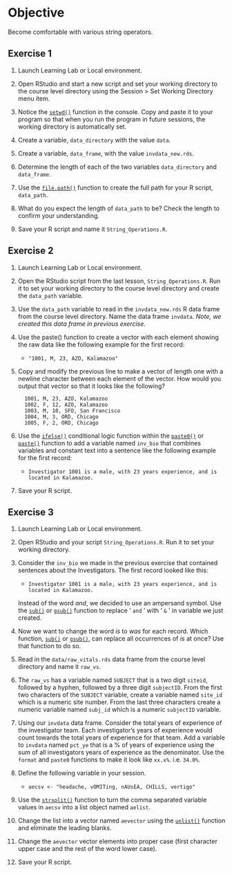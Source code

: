 # **Objective**

Become comfortable with various string operators.

## **Exercise 1**

1.  Launch Learning Lab or Local environment.

2.  Open RStudio and start a new script and set your working directory to the course level directory using the Session \> Set Working Directory menu item.

3.  Notice the [`setwd()`](https://rdrr.io/r/base/getwd.html) function in the console. Copy and paste it to your program so that when you run the program in future sessions, the working directory is automatically set.

4.  Create a variable, `data_directory` with the value `data`.

5.  Create a variable, `data_frame`, with the value `invdata_new.rds`.

6.  Determine the length of each of the two variables `data_directory` and `data_frame`.

7.  Use the [`file.path()`](https://rdrr.io/r/base/file.path.html) function to create the full path for your R script, `data_path`.

8.  What do you expect the length of `data_path` to be? Check the length to confirm your understanding.

9.  Save your R script and name it `String_Operations.R`.

## **Exercise 2**

1.  Launch Learning Lab or Local environment.

2.  Open the RStudio script from the last lesson, `String_Operations.R`. Run it to set your working directory to the course level directory and create the `data_path` variable.

3.  Use the `data_path` variable to read in the `invdata_new.rds` R data frame from the course level directory. Name the data frame `invdata`. *Note, we created this data frame in previous exercise.*

4.  Use the paste() function to create a vector with each element showing the raw data like the following example for the first record:

    -   `"1001, M, 23, AZO, Kalamazoo"`

5.  Copy and modify the previous line to make a vector of length one with a newline character between each element of the vector. How would you output that vector so that it looks like the following?

    ```         
      1001, M, 23, AZO, Kalamazoo    
      1002, F, 12, AZO, Kalamazoo    
      1003, M, 10, SFO, San Francisco    
      1004, M, 3, ORD, Chicago    
      1005, F, 2, ORD, Chicago
    ```

6.  Use the [`ifelse()`](https://rdrr.io/r/base/ifelse.html) conditional logic function within the [`paste0()`](https://rdrr.io/r/base/paste.html) or [`paste()`](https://rdrr.io/r/base/paste.html) function to add a variable named `inv_bio` that combines variables and constant text into a sentence like the following example for the first record:

    -   `Investigator 1001 is a male, with 23 years experience, and is located in Kalamazoo.`

7.  Save your R script.

## **Exercise 3**

1.  Launch Learning Lab or Local environment.

2.  Open RStudio and your script `String_Operations.R`. Run it to set your working directory.

3.  Consider the `inv_bio` we made in the previous exercise that contained sentences about the Investigators. The first record looked like this:

    -   `Investigator 1001 is a male, with 23 years experience, and is located in Kalamazoo.`

    Instead of the word *and*, we decided to use an ampersand symbol. Use the [`sub()`](https://rdrr.io/r/base/grep.html) or [`gsub()`](https://rdrr.io/r/base/grep.html) function to replace ’ `and` ’ with ’ `&` ’ in variable we just created.

4.  Now we want to change the word *is* to *was* for each record. Which function, [`sub()`](https://rdrr.io/r/base/grep.html) or [`gsub()`](https://rdrr.io/r/base/grep.html), can replace all occurrences of *is* at once? Use that function to do so.

5.  Read in the `data/raw_vitals.rds` data frame from the course level directory and name it `raw_vs`.

6.  The `raw_vs` has a variable named `SUBJECT` that is a two digit `siteid`, followed by a hyphen, followed by a three digit `subjectID`. From the first two characters of the `SUBJECT` variable, create a variable named `site_id` which is a numeric site number. From the last three characters create a numeric variable named `subj_id` which is a numeric `subjectID` variable.

7.  Using our `invdata` data frame. Consider the total years of experience of the investigator team. Each investigator’s years of experience would count towards the total years of experience for that team. Add a variable to `invdata` named `pct_ye` that is a % of years of experience using the sum of all investigators years of experience as the denominator. Use the `format` and `paste0` functions to make it look like `xx.x%`. i.e. `34.0%`.

8.  Define the following variable in your session.

    -   `aecsv <- "headache, vOMITing, nAUsEA, CHILLS, vertigo"`

9.  Use the [`strsplit()`](https://rdrr.io/r/base/strsplit.html) function to turn the comma separated variable values in `aecsv` into a list object named `aelist`.

10. Change the list into a vector named `aevector` using the [`unlist()`](https://rdrr.io/r/base/unlist.html) function and eliminate the leading blanks.

11. Change the `aevector` vector elements into proper case (first character upper case and the rest of the word lower case).

12. Save your R script.

